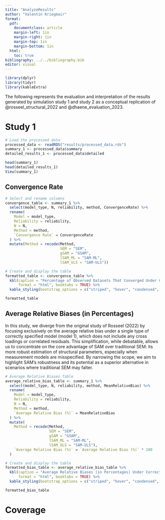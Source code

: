 ```yaml
---
title: "AnalyzeResults"
author: "Valentin Kriegmair"
format:
  pdf:
    documentclass: article
    margin-left: 1in
    margin-right: 1in
    margin-top: 1in
    margin-bottom: 1in
  html:
    toc: true
bibliography: ../../bibliography.bib
editor: visual
---
```


```r
library(dplyr)
library(tidyr)
library(kableExtra)
```

The following represents the evaluation and interpretation of the results generated by simulation study 1 and study 2 as a conceptual replication of @rosseel_structural_2022 and @dhaene_evaluation_2023.

# Study 1

```r
# Load the processed data
processed_data <- readRDS("results/processed_data.rds")
summary_1 <- processed_data$summary
detailed_results_1 <- processed_data$detailed
```

```r
head(summary_1)
head(detailed_results_1)
View(summary_1)
```

## Convergence Rate

```r

# Select and rename columns
convergence_table <- summary_1 %>%
  select(model_type, N, reliability, method, ConvergenceRate) %>%
  rename(
    Model = model_type,
    Reliability = reliability,
    N = N,
    Method = method,
    `Convergence Rate` = ConvergenceRate
  ) %>%
  mutate(Method = recode(Method, 
                         SEM = "SEM", 
                         gSAM = "GSAM", 
                         lSAM_ML = "SAM-ML", 
                         lSAM_ULS = "SAM-ULS"))

# Create and display the table
formatted_table <- convergence_table %>%
  kbl(caption = "Percentage of Observed Datasets That Converged Under Correctly Assumed Models Using Each Estimation Method",
      format = "html", booktabs = TRUE) %>%
  kable_styling(bootstrap_options = c("striped", "hover", "condensed", "responsive"))

formatted_table

```

## Average Relative Biases (in Percentages) 

In this study, we diverge from the original study of Rosseel (2022) by focusing exclusively on the average relative bias under a single type of correctly specified model (model 1), which does not include any cross loadings or correlated residuals. This simplification, while debatable, allows us to concentrate on the core advantage of SAM over traditional SEM: its more robust estimation of structural parameters, especially when measurement models are misspecified. By narrowing the scope, we aim to highlight SAM's robustness and its potential as a superior alternative in scenarios where traditional SEM may falter.

```r
# Average Relative Biases Table
average_relative_bias_table <- summary_1 %>%
  select(model_type, N, reliability, method, MeanRelativeBias) %>%
  rename(
    Model = model_type,
    Reliability = reliability,
    N = N,
    Method = method,
    `Average Relative Bias (%)` = MeanRelativeBias
  ) %>%
  mutate(
    Method = recode(Method, 
                    SEM = "SEM", 
                    gSAM = "GSAM", 
                    lSAM_ML = "SAM-ML", 
                    lSAM_ULS = "SAM-ULS"),
    `Average Relative Bias (%)` = `Average Relative Bias (%)` * 100
  )

# Create and display the table
formatted_bias_table <- average_relative_bias_table %>%
  kbl(caption = "Average Relative Biases (in Percentages) Under Correctly Assumed Models Using Each Estimation Method",
      format = "html", booktabs = TRUE) %>%
  kable_styling(bootstrap_options = c("striped", "hover", "condensed", "responsive"))

formatted_bias_table

```

# Coverage

```r


```
